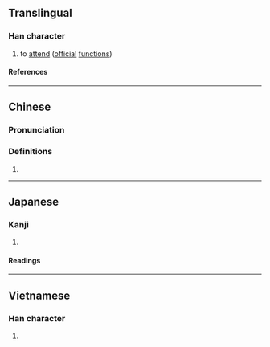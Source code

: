 {{character info/new}}
==Translingual==

===Han character===
{{Han char|rn=85|rad=水|as=07|sn=10|four=32100|canj=EHDN|ids=⿰氵利}}

# to [[attend]] ([[official]] [[function]]s)

====References====
{{Han ref|kx=0625.020|dkj=17489|dj=1023.020|hdz=31626.030|uh=6D70}}

----

==Chinese==
{{zh-forms}}

===Pronunciation===
{{zh-pron
|m=liàn
|c=lin6,lei6
|mc=y
|oc=y
|ma=
|cat=v
}}

===Definitions===
{{zh-hanzi}}

# {{rfdef|lang=zh}}

----

==Japanese==

===Kanji===
{{ja-kanji|grade=|rs=水07}}

# {{defn|lang=ja|sort=水07}}

====Readings====
{{ja-readings
|on=れん, り, れい, らい
}}

----

==Vietnamese==

===Han character===
{{vi-readings|rs=水07|reading=rời}}

# {{defn|lang=vi|sort=水07}}